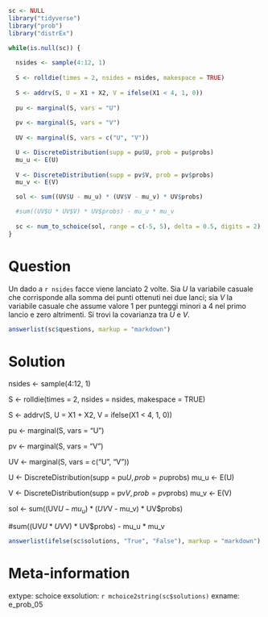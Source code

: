 ```r
sc <- NULL
library("tidyverse")
library("prob")
library("distrEx")

while(is.null(sc)) {
  
  nsides <- sample(4:12, 1)
  
  S <- rolldie(times = 2, nsides = nsides, makespace = TRUE)
  
  S <- addrv(S, U = X1 + X2, V = ifelse(X1 < 4, 1, 0))
  
  pu <- marginal(S, vars = "U")
  
  pv <- marginal(S, vars = "V")
  
  UV <- marginal(S, vars = c("U", "V"))

  U <- DiscreteDistribution(supp = pu$U, prob = pu$probs)
  mu_u <- E(U)
  
  V <- DiscreteDistribution(supp = pv$V, prob = pv$probs)
  mu_v <- E(V)

  sol <- sum((UV$U - mu_u) * (UV$V - mu_v) * UV$probs)

  #sum((UV$U * UV$V) * UV$probs) - mu_u * mu_v
  
  sc <- num_to_schoice(sol, range = c(-5, 5), delta = 0.5, digits = 2)
}
```

Question
========
Un dado a `r nsides` facce viene lanciato 2 volte. Sia $U$ la variabile casuale che corrisponde alla somma dei punti ottenuti nei due lanci; sia $V$ la variabile casuale che assume valore 1 per punteggi minori a 4 nel primo lancio e zero altrimenti. Si trovi la covarianza tra $U$ e $V$.

```r
answerlist(sc$questions, markup = "markdown")
```

Solution
========

  nsides <- sample(4:12, 1)
  
  S <- rolldie(times = 2, nsides = nsides, makespace = TRUE)
  
  S <- addrv(S, U = X1 + X2, V = ifelse(X1 < 4, 1, 0))
  
  pu <- marginal(S, vars = "U")
  
  pv <- marginal(S, vars = "V")
  
  UV <- marginal(S, vars = c("U", "V"))

  U <- DiscreteDistribution(supp = pu$U, prob = pu$probs)
  mu_u <- E(U)
  
  V <- DiscreteDistribution(supp = pv$V, prob = pv$probs)
  mu_v <- E(V)

  sol <- sum((UV$U - mu_u) * (UV$V - mu_v) * UV$probs)

  #sum((UV$U * UV$V) * UV$probs) - mu_u * mu_v
  
```r
answerlist(ifelse(sc$solutions, "True", "False"), markup = "markdown")
```

Meta-information
================
extype: schoice
exsolution: `r mchoice2string(sc$solutions)`
exname: e_prob_05

